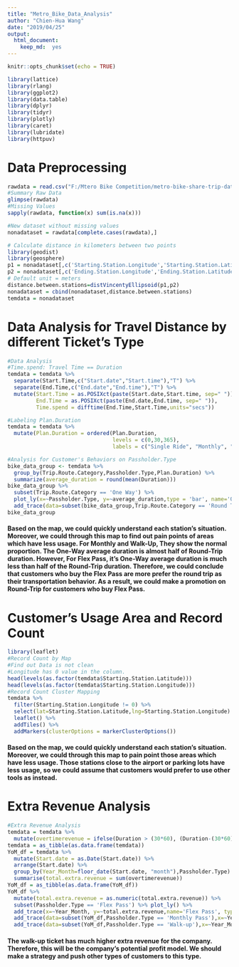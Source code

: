 ```yaml
---
title: "Metro_Bike_Data_Analysis"
author: "Chien-Hua Wang"
date: "2019/04/25"
output: 
  html_document:
    keep_md:  yes
---
```

```r
knitr::opts_chunk$set(echo = TRUE)
```
```r
library(lattice)
library(rlang)
library(ggplot2)
library(data.table)
library(dplyr)
library(tidyr)
library(plotly)
library(caret)
library(lubridate)
library(httpuv)
```

# Data Preprocessing
```r
rawdata = read.csv("F:/Mtero Bike Competition/metro-bike-share-trip-data.csv")
#Summary Raw Data
glimpse(rawdata)
#Missing Values 
sapply(rawdata, function(x) sum(is.na(x)))

#New dataset without missing values
nonadataset = rawdata[complete.cases(rawdata),]

# Calculate distance in kilometers between two points
library(geodist)
library(geosphere)
p1 = nonadataset[,c('Starting.Station.Longitude','Starting.Station.Latitude')]
p2 = nonadataset[,c('Ending.Station.Longitude','Ending.Station.Latitude')]
# Default unit = meters
distance.between.stations=distVincentyEllipsoid(p1,p2)
nonadataset = cbind(nonadataset,distance.between.stations)
temdata = nonadataset
```

# Data Analysis for Travel Distance by different Ticket's Type
```r
#Data Analysis
#Time.spend: Travel Time == Duration
temdata = temdata %>%
  separate(Start.Time,c("Start.date","Start.time"),"T") %>%
  separate(End.Time,c("End.date","End.time"),"T") %>%
  mutate(Start.Time = as.POSIXct(paste(Start.date,Start.time, sep=" ")),
         End.Time = as.POSIXct(paste(End.date,End.time, sep=" ")),
         Time.spend = difftime(End.Time,Start.Time,units="secs"))

#Labeling Plan.Duration
temdata = temdata %>%
  mutate(Plan.Duration = ordered(Plan.Duration,
                                 levels = c(0,30,365),
                                 labels = c("Single Ride", "Monthly", "Yearly")))

#Analysis for Customer's Behaviors on Passholder.Type
bike_data_group <- temdata %>%
  group_by(Trip.Route.Category,Passholder.Type,Plan.Duration) %>%
  summarize(average_duration = round(mean(Duration)))
bike_data_group %>%
  subset(Trip.Route.Category == 'One Way') %>%
  plot_ly(x=~Passholder.Type, y=~average_duration,type = 'bar', name='One Way') %>%
  add_trace(data=subset(bike_data_group,Trip.Route.Category == 'Round Trip'),x=~Passholder.Type,y=~average_duration,name='Round Trip')
bike_data_group
```

####  Based on the map, we could quickly understand each station's situation. Moreover, we could through this map to find out pain points of areas which have less usage. For Monthly and Walk-Up, They show the normal proportion. The One-Way average duration is almost half of Round-Trip duration. However, For Flex Pass, it's One-Way average duration is much less than half of the Round-Trip duration. Therefore, we could conclude that customers who buy the Flex Pass are more prefer the round trip as their transportation behavior. As a result, we could make a promotion on Round-Trip for customers who buy Flex Pass.

# Customer's Usage Area and Record Count
```r
library(leaflet)
#Record Count by Map
#Find out Data is not clean
#Longitude has 0 value in the column.
head(levels(as.factor(temdata$Starting.Station.Latitude)))
head(levels(as.factor(temdata$Starting.Station.Longitude)))
#Record Count Cluster Mapping 
temdata %>%
  filter(Starting.Station.Longitude != 0) %>%
  select(lat=Starting.Station.Latitude,lng=Starting.Station.Longitude) %>%
  leaflet() %>%
  addTiles() %>%
  addMarkers(clusterOptions = markerClusterOptions())
```

####  Based on the map, we could quickly understand each station's situation. Moreover, we could through this map to pain point those areas which have less usage. Those stations close to the airport or parking lots have less usage, so we could assume that customers would prefer to use other tools as instead.

# Extra Revenue Analysis
```r
#Extra Revenue Analysis
temdata = temdata %>%
  mutate(overtimerevenue = ifelse(Duration > (30*60), (Duration-(30*60))/(30*60)*1.75, 0))
temdata = as_tibble(as.data.frame(temdata))
YoM_df = temdata %>%
  mutate(Start.date = as.Date(Start.date)) %>%
  arrange(Start.date) %>%
  group_by(Year_Month=floor_date(Start.date, "month"),Passholder.Type) %>%
  summarise(total.extra.revenue = sum(overtimerevenue))
YoM_df = as_tibble(as.data.frame(YoM_df))
YoM_df %>%
  mutate(total.extra.revenue = as.numeric(total.extra.revenue)) %>%
  subset(Passholder.Type == 'Flex Pass') %>% plot_ly() %>%
  add_trace(x=~Year_Month, y=~total.extra.revenue,name='Flex Pass', type='scatter',mode='lines') %>%
  add_trace(data=subset(YoM_df,Passholder.Type == 'Monthly Pass'),x=~Year_Month, y=~total.extra.revenue,name='Monthly Pass', type='scatter',mode='lines') %>%
  add_trace(data=subset(YoM_df,Passholder.Type == 'Walk-up'),x=~Year_Month, y=~total.extra.revenue,name='Walk-up', type='scatter',mode='lines')
```

####  The walk-up ticket has much higher extra revenue for the company. Therefore, this will be the company's potential profit model. We should make a strategy and push other types of customers to this type.


